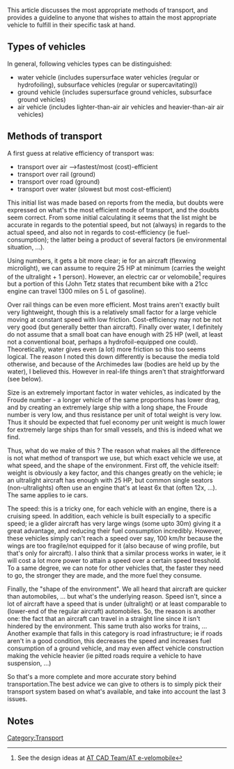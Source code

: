 {{copyedit|change from 3rd person to 1st person}} 

This article discusses the most appropriate methods of transport, and provides a guideline to anyone that wishes to attain the most appropriate vehicle to fulfill in their specific task at hand.

==Types of vehicles==
In general, following vehicles types can be distinguished:
* water vehicle (includes supersurface water vehicles (regular or hydrofoiling), subsurface vehicles (regular or supercavitating))
* ground vehicle (includes supersurface ground vehicles, subsurface ground vehicles)
* air vehicle (includes lighter-than-air air vehicles and heavier-than-air air vehicles)

==Methods of transport==
A first guess at relative efficiency of transport was:
* transport over air -->fastest/most (cost)-efficient
* transport over rail (ground)
* transport over road (ground)
* transport over water (slowest but most cost-efficient)

This initial list was made based on reports from the media, but doubts were expressed on what's the most efficient mode of transport, and the doubts seem correct. From some initial calculating{{expand}} it seems that the list might be accurate in regards to the potential speed, but not (always) in regards to the actual speed, and also not in regards to cost-efficiency (ie fuel-consumption); the latter being a product of several factors (ie environmental situation, ...).

Using numbers, it gets a bit more clear; ie for an aircraft (flexwing microlight), we can assume to require 25 HP at minimum (carries the weight of the ultralight + 1 person). However, an electric car or velomobile<ref>See the design ideas at [[AT CAD Team/AT e-velomobile]]</ref> requires but a portion of this (John Tetz states{{fact}} that recumbent bike with a 21cc engine can travel 1300 miles on 5 L of gasoline). 

Over rail things can be even more efficient. Most trains aren't exactly built very lightweight, though this is a relatively small factor{{fact}} for a large vehicle moving at constant speed with low friction. Cost-efficiency may not be not very good (but generally better than aircraft). Finally over water, I definitely do not assume that a small boat can have enough with 25 HP (well, at least not a conventional boat, perhaps a hydrofoil-equipped one could). Theoretically, water gives even (a lot) more friction so this too seems logical. The reason I noted this down differently is because the media told otherwise, and because of the Archimedes law (bodies are held up by the water), I believed this. However in real-life things aren't that straightforward (see below).

Size is an extremely important factor in water vehicles, as indicated by the Froude number{{wp sup}} - a longer vehicle of the same proportions has lower drag, and by creating an extremely large ship with a long shape, the Froude number is very low, and thus resistance per unit of total weight is very low. Thus it should be expected that fuel economy per unit weight is much lower for extremely large ships than for small vessels, and this is indeed what we find.{{fact}}

Thus, what do we make of this ? The reason what makes all the difference is not what method of transport we use, but which exact vehicle we use, at what speed, and the shape of the environment. First off, the vehicle itself: weight is obviously a key factor, and this changes greatly on the vehicle; ie an ultralight aircraft has enough with 25 HP, but common single seators (non-ultralights) often use an engine that's at least 6x that (often 12x, ...). The same applies to ie cars. 

The speed: this is a tricky one, for each vehicle with an engine, there is a cruising speed. In addition, each vehicle is built especially to a specific speed; ie a glider aircraft has very large wings (some upto 30m) giving it a great advantage, and reducing their fuel consumption incredibly. However, these vehicles simply can't reach a speed over say, 100 km/hr because the wings are too fragile/not equipped for it (also because of wing profile, but that's only for aircraft). I also think that a similar process works in water, ie it will cost a lot more power to attain a speed over a certain speed tresshold. To a same degree, we can note for other vehicles that, the faster they need to go, the stronger they are made, and the more fuel they consume.

Finally, the "shape of the environment". We all heard that aircraft are quicker than automobiles, ... but what's the underlying reason. Speed isn't, since a lot of aircraft have a speed that is under (ultralight) or at least comparable to (lower-end of the regular aircraft) automobiles. So, the reason is another one: the fact that an aircraft can travel in a straight line since it isn't hindered by the environment. This same truth also works for trains, ... Another example that falls in this category is road infrastructure; ie if roads aren't in a good condition, this decreases the speed and increases fuel consumption of a ground vehicle, and may even affect vehicle construction making the vehicle heavier (ie pitted roads require a vehicle to have suspension, ...)

So that's a more complete and more accurate story behind transportation.The best advice we can give to others is to simply pick their transport system based on what's available, and take into account the last 3 issues.

{{stub}}

== Notes ==
<small><references/></small>

[[Category:Transport]]